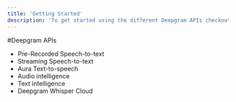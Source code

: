 ```yaml
---
title: 'Getting Started'
description: 'To get started using the different Deepgram APIs checkout our getting started guides below.'
---
```


#Deepgram APIs

* Pre-Recorded Speech-to-text
* Streaming Speech-to-text
* Aura Text-to-speech
* Audio intelligence
* Text intelligence
* Deepgram Whisper Cloud 